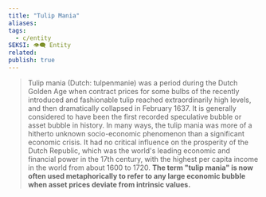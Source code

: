 ```yaml
---
title: "Tulip Mania"
aliases: 
tags:
  - c/entity
SEKSI: 👁️‍🗨️ Entity
related:
publish: true
---
```



> Tulip mania (Dutch: tulpenmanie) was a period during the Dutch Golden Age when contract prices for some bulbs of the recently introduced and fashionable tulip reached extraordinarily high levels, and then dramatically collapsed in February 1637. It is generally considered to have been the first recorded speculative bubble or asset bubble in history. In many ways, the tulip mania was more of a hitherto unknown socio-economic phenomenon than a significant economic crisis. It had no critical influence on the prosperity of the Dutch Republic, which was the world's leading economic and financial power in the 17th century, with the highest per capita income in the world from about 1600 to 1720. **The term "tulip mania" is now often used metaphorically to refer to any large economic bubble when asset prices deviate from intrinsic values.**
